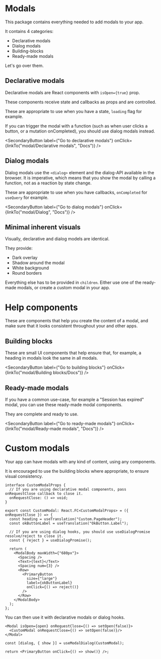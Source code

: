 
<Meta title="modal" />

# Modals

This package contains everything needed to add modals to your app.

It contains 4 categories:

- Declarative modals
- Dialog modals
- Building-blocks
- Ready-made modals

Let's go over them.

## Declarative modals

Declarative modals are React components with `isOpen={true}` prop.

These components receive state and callbacks as props and are controlled.

These are appropriate to use when you have a state, `loading` flag for example.

If you can trigger the modal with a function (such as when user clicks a button, or a mutation onCompleted),
you should use dialog modals instead.

<SecondaryButton
  label={"Go to declarative modals"}
  onClick={linkTo("modal/Declarative modals", "Docs")}
/>

## Dialog modals

Dialog modals use the `<dialog>` element and the dialog-API available in the browser.
It is imperative, which means that you show the modal by calling a function, not as a reaction by state change.

These are appropriate to use when you have callbacks, `onCompleted` for `useQuery` for example.

<SecondaryButton
  label={"Go to dialog modals"}
  onClick={linkTo("modal/Dialog", "Docs")}
/>

## Minimal inherent visuals

Visually, declarative and dialog models are identical.

They provide:

- Dark overlay
- Shadow around the modal
- White background
- Round borders

Everything else has to be provided in `children`.
Either use one of the ready-made modals, or create a custom modal in your app.

# Help components

These are components that help you create the content of a modal, and make sure
that it looks consistent throughout your and other apps.

## Building blocks

These are small UI components that help ensure that, for example, a heading
in modals look the same in all modals.

<SecondaryButton
  label={"Go to building blocks"}
  onClick={linkTo("modal/Building blocks/Docs")}
/>

## Ready-made modals

If you have a common use-case, for example a "Session has expired" modal,
you can use these ready-made modal components.

They are complete and ready to use.

<SecondaryButton
  label={"Go to ready-made modals"}
  onClick={linkTo("modal/Ready-made modals", "Docs")}
/>

# Custom modals

Your app can have modals with any kind of content, using any components.

It is encouraged to use the building blocks where appropriate, to ensure visual consistency.

```tsx
interface CustomModalProps {
  // If you are using declarative modal components, pass onRequestClose callback to close it.
  onRequestClose: () => void;
}

export const CustomModal: React.FC<CustomModalProps> = ({ onRequestClose }) => {
  const heading = useTranslation("Custom.PageHeader");
  const okButtonLabel = useTranslation("OkButton.Label");

  // If you are using dialog hooks, you should use useDialogPromise resolve/reject to close it.
  const { reject } = useDialogPromise();

  return (
    <ModalBody maxWidth={"680px"}>
      <Spacing />
      <Text>{text}</Text>
      <Spacing num={3} />
      <Row>
        <PrimaryButton
          size={"large"}
          label={okButtonLabel}
          onClick={() => reject()}
        />
      </Row>
    </ModalBody>
  );
};
```

You can then use it with declarative modals or dialog hooks.

```tsx
<Modal isOpen={open} onRequestClose={() => setOpen(false)}>
  <CustomModal onRequestClose={() => setOpen(false)}/>
</Modal>
```

```tsx
const [dialog, { show }] = useModalDialog(CustomModal);

return <PrimaryButton onClick={() => show()} />;
```
